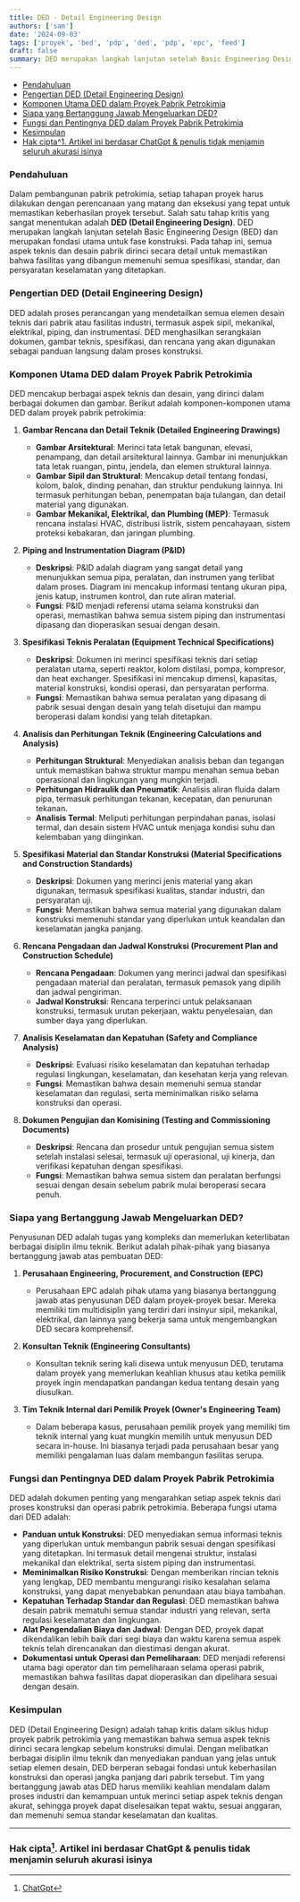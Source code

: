 ```yaml
---
title: DED - Detail Engineering Design
authors: ['sam']
date: '2024-09-03'
tags: ['proyek', 'bed', 'pdp', 'ded', 'pdp', 'epc', 'feed']
draft: false
summary: DED merupakan langkah lanjutan setelah Basic Engineering Design (BED) dan merupakan fondasi utama untuk fase konstruksi. Pada tahap ini, semua aspek teknis dan desain pabrik dirinci secara detail untuk memastikan bahwa fasilitas yang dibangun memenuhi semua spesifikasi, standar, dan persyaratan keselamatan yang ditetapkan.
---
```


- [Pendahuluan](#pendahuluan)
- [Pengertian DED (Detail Engineering Design)](#pengertian-ded-detail-engineering-design)
- [Komponen Utama DED dalam Proyek Pabrik Petrokimia](#komponen-utama-ded-dalam-proyek-pabrik-petrokimia)
- [Siapa yang Bertanggung Jawab Mengeluarkan DED?](#siapa-yang-bertanggung-jawab-mengeluarkan-ded)
- [Fungsi dan Pentingnya DED dalam Proyek Pabrik Petrokimia](#fungsi-dan-pentingnya-ded-dalam-proyek-pabrik-petrokimia)
- [Kesimpulan](#kesimpulan)
- [Hak cipta^1. Artikel ini berdasar ChatGpt \& penulis tidak menjamin seluruh akurasi isinya](#hak-cipta1-artikel-ini-berdasar-chatgpt--penulis-tidak-menjamin-seluruh-akurasi-isinya)

### Pendahuluan

Dalam pembangunan pabrik petrokimia, setiap tahapan proyek harus dilakukan dengan perencanaan yang matang dan eksekusi yang tepat untuk memastikan keberhasilan proyek tersebut. Salah satu tahap kritis yang sangat menentukan adalah **DED (Detail Engineering Design)**. DED merupakan langkah lanjutan setelah Basic Engineering Design (BED) dan merupakan fondasi utama untuk fase konstruksi. Pada tahap ini, semua aspek teknis dan desain pabrik dirinci secara detail untuk memastikan bahwa fasilitas yang dibangun memenuhi semua spesifikasi, standar, dan persyaratan keselamatan yang ditetapkan.

### Pengertian DED (Detail Engineering Design)

DED adalah proses perancangan yang mendetailkan semua elemen desain teknis dari pabrik atau fasilitas industri, termasuk aspek sipil, mekanikal, elektrikal, piping, dan instrumentasi. DED menghasilkan serangkaian dokumen, gambar teknis, spesifikasi, dan rencana yang akan digunakan sebagai panduan langsung dalam proses konstruksi.

### Komponen Utama DED dalam Proyek Pabrik Petrokimia

DED mencakup berbagai aspek teknis dan desain, yang dirinci dalam berbagai dokumen dan gambar. Berikut adalah komponen-komponen utama DED dalam proyek pabrik petrokimia:

1. **Gambar Rencana dan Detail Teknik (Detailed Engineering Drawings)**

   - **Gambar Arsitektural**: Merinci tata letak bangunan, elevasi, penampang, dan detail arsitektural lainnya. Gambar ini menunjukkan tata letak ruangan, pintu, jendela, dan elemen struktural lainnya.
   - **Gambar Sipil dan Struktural**: Mencakup detail tentang fondasi, kolom, balok, dinding penahan, dan struktur pendukung lainnya. Ini termasuk perhitungan beban, penempatan baja tulangan, dan detail material yang digunakan.
   - **Gambar Mekanikal, Elektrikal, dan Plumbing (MEP)**: Termasuk rencana instalasi HVAC, distribusi listrik, sistem pencahayaan, sistem proteksi kebakaran, dan jaringan plumbing.

2. **Piping and Instrumentation Diagram (P&ID)**

   - **Deskripsi**: P&ID adalah diagram yang sangat detail yang menunjukkan semua pipa, peralatan, dan instrumen yang terlibat dalam proses. Diagram ini mencakup informasi tentang ukuran pipa, jenis katup, instrumen kontrol, dan rute aliran material.
   - **Fungsi**: P&ID menjadi referensi utama selama konstruksi dan operasi, memastikan bahwa semua sistem piping dan instrumentasi dipasang dan dioperasikan sesuai dengan desain.

3. **Spesifikasi Teknis Peralatan (Equipment Technical Specifications)**

   - **Deskripsi**: Dokumen ini merinci spesifikasi teknis dari setiap peralatan utama, seperti reaktor, kolom distilasi, pompa, kompresor, dan heat exchanger. Spesifikasi ini mencakup dimensi, kapasitas, material konstruksi, kondisi operasi, dan persyaratan performa.
   - **Fungsi**: Memastikan bahwa semua peralatan yang dipasang di pabrik sesuai dengan desain yang telah disetujui dan mampu beroperasi dalam kondisi yang telah ditetapkan.

4. **Analisis dan Perhitungan Teknik (Engineering Calculations and Analysis)**

   - **Perhitungan Struktural**: Menyediakan analisis beban dan tegangan untuk memastikan bahwa struktur mampu menahan semua beban operasional dan lingkungan yang mungkin terjadi.
   - **Perhitungan Hidraulik dan Pneumatik**: Analisis aliran fluida dalam pipa, termasuk perhitungan tekanan, kecepatan, dan penurunan tekanan.
   - **Analisis Termal**: Meliputi perhitungan perpindahan panas, isolasi termal, dan desain sistem HVAC untuk menjaga kondisi suhu dan kelembaban yang diinginkan.

5. **Spesifikasi Material dan Standar Konstruksi (Material Specifications and Construction Standards)**

   - **Deskripsi**: Dokumen yang merinci jenis material yang akan digunakan, termasuk spesifikasi kualitas, standar industri, dan persyaratan uji.
   - **Fungsi**: Memastikan bahwa semua material yang digunakan dalam konstruksi memenuhi standar yang diperlukan untuk keandalan dan keselamatan jangka panjang.

6. **Rencana Pengadaan dan Jadwal Konstruksi (Procurement Plan and Construction Schedule)**

   - **Rencana Pengadaan**: Dokumen yang merinci jadwal dan spesifikasi pengadaan material dan peralatan, termasuk pemasok yang dipilih dan jadwal pengiriman.
   - **Jadwal Konstruksi**: Rencana terperinci untuk pelaksanaan konstruksi, termasuk urutan pekerjaan, waktu penyelesaian, dan sumber daya yang diperlukan.

7. **Analisis Keselamatan dan Kepatuhan (Safety and Compliance Analysis)**

   - **Deskripsi**: Evaluasi risiko keselamatan dan kepatuhan terhadap regulasi lingkungan, keselamatan, dan kesehatan kerja yang relevan.
   - **Fungsi**: Memastikan bahwa desain memenuhi semua standar keselamatan dan regulasi, serta meminimalkan risiko selama konstruksi dan operasi.

8. **Dokumen Pengujian dan Komisining (Testing and Commissioning Documents)**
   - **Deskripsi**: Rencana dan prosedur untuk pengujian semua sistem setelah instalasi selesai, termasuk uji operasional, uji kinerja, dan verifikasi kepatuhan dengan spesifikasi.
   - **Fungsi**: Memastikan bahwa semua sistem dan peralatan berfungsi sesuai dengan desain sebelum pabrik mulai beroperasi secara penuh.

### Siapa yang Bertanggung Jawab Mengeluarkan DED?

Penyusunan DED adalah tugas yang kompleks dan memerlukan keterlibatan berbagai disiplin ilmu teknik. Berikut adalah pihak-pihak yang biasanya bertanggung jawab atas pembuatan DED:

1. **Perusahaan Engineering, Procurement, and Construction (EPC)**

   - Perusahaan EPC adalah pihak utama yang biasanya bertanggung jawab atas penyusunan DED dalam proyek-proyek besar. Mereka memiliki tim multidisiplin yang terdiri dari insinyur sipil, mekanikal, elektrikal, dan lainnya yang bekerja sama untuk mengembangkan DED secara komprehensif.

2. **Konsultan Teknik (Engineering Consultants)**

   - Konsultan teknik sering kali disewa untuk menyusun DED, terutama dalam proyek yang memerlukan keahlian khusus atau ketika pemilik proyek ingin mendapatkan pandangan kedua tentang desain yang diusulkan.

3. **Tim Teknik Internal dari Pemilik Proyek (Owner's Engineering Team)**
   - Dalam beberapa kasus, perusahaan pemilik proyek yang memiliki tim teknik internal yang kuat mungkin memilih untuk menyusun DED secara in-house. Ini biasanya terjadi pada perusahaan besar yang memiliki pengalaman luas dalam membangun fasilitas serupa.

### Fungsi dan Pentingnya DED dalam Proyek Pabrik Petrokimia

DED adalah dokumen penting yang mengarahkan setiap aspek teknis dari proses konstruksi dan operasi pabrik petrokimia. Beberapa fungsi utama dari DED adalah:

- **Panduan untuk Konstruksi**: DED menyediakan semua informasi teknis yang diperlukan untuk membangun pabrik sesuai dengan spesifikasi yang ditetapkan. Ini termasuk detail mengenai struktur, instalasi mekanikal dan elektrikal, serta sistem piping dan instrumentasi.
- **Meminimalkan Risiko Konstruksi**: Dengan memberikan rincian teknis yang lengkap, DED membantu mengurangi risiko kesalahan selama konstruksi, yang dapat menyebabkan penundaan atau biaya tambahan.
- **Kepatuhan Terhadap Standar dan Regulasi**: DED memastikan bahwa desain pabrik mematuhi semua standar industri yang relevan, serta regulasi keselamatan dan lingkungan.
- **Alat Pengendalian Biaya dan Jadwal**: Dengan DED, proyek dapat dikendalikan lebih baik dari segi biaya dan waktu karena semua aspek teknis telah direncanakan dan diestimasi dengan akurat.
- **Dokumentasi untuk Operasi dan Pemeliharaan**: DED menjadi referensi utama bagi operator dan tim pemeliharaan selama operasi pabrik, memastikan bahwa fasilitas dapat dioperasikan dan dipelihara sesuai dengan desain.

### Kesimpulan

DED (Detail Engineering Design) adalah tahap kritis dalam siklus hidup proyek pabrik petrokimia yang memastikan bahwa semua aspek teknis dirinci secara lengkap sebelum konstruksi dimulai. Dengan melibatkan berbagai disiplin ilmu teknik dan menyediakan panduan yang jelas untuk setiap elemen desain, DED berperan sebagai fondasi untuk keberhasilan konstruksi dan operasi jangka panjang dari pabrik tersebut. Tim yang bertanggung jawab atas DED harus memiliki keahlian mendalam dalam proses industri dan kemampuan untuk merinci setiap aspek teknis dengan akurat, sehingga proyek dapat diselesaikan tepat waktu, sesuai anggaran, dan memenuhi semua standar keselamatan dan kualitas.

---

### Hak cipta[^1]. Artikel ini berdasar ChatGpt & penulis tidak menjamin seluruh akurasi isinya

[^1]: [ChatGpt](https://chat.openai.com)
